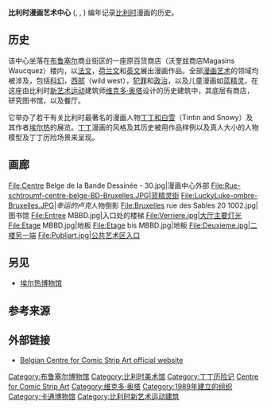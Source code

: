 {{Infobox museum
| name             = 比利时漫画艺术中心<br>Belgian Comic Strip Center
| native_name      = Centre belge de la Bande dessinée/Belgisch Stripcentrum
| native_name_lang = 
| image =
| imagesize = 200
| caption = Life-size model of a scene from [[Explorers_on_the_Moon|Hergé's ''Explorers on the Moon'']] (1954).
| alt              = 
| map_type         = Belgium Brussels
| map_caption      = 
| map_alt          = 
| map_size         =
| latitude         = 50.851111
| longitude        = 4.36
| coordinates_type = 
| coordinates_region = 
| coordinates_display = 
| coordinates_format = 
| coordinates      = 
| established = {{start date and age|1989|10|6}}<ref name="about">{{cite web | url=http://www.comicscenter.net/en/about-us/in-short | title=About Us—In Short | publisher=Belgian Comic Strip Center | accessdate=4 July 2011 | location=布鲁塞尔 | archive-date=2021-02-25 | archive-url=https://web.archive.org/web/20210225083122/https://www.comicscenter.net/en/about-us/in-short | dead-url=no }}</ref>
| dissolved        = 
| location         = {{BEL}} [[布鲁塞尔|布鲁塞尔]]Rue des Sables/Zandstraat 20<br/>B-1000
| type = 比利时漫画历史
| collection       = 
| visitors = 超过200,000每年<ref name="about" />
| director         = 
| president        = 
| curator          = 
| owner            =
| publictransit = [[布鲁塞尔中央车站|布鲁塞尔中央车站]]
| car_park         = 
| network          = 
| website          = {{URL|www.comicscenter.net}}
}}
'''比利时漫画艺术中心''' ({{lang-en|Belgian Centre for Comic Strip Art}}, {{lang-nl|Belgisch Centrum voor het Beeldverhaal}}, {{lang-fr|Centre belge de la Bande dessinée}}) 编年记录[[比利时|比利时]]漫画的历史。

==历史==
该中心坐落在[[布鲁塞尔|布鲁塞尔]]商业街区的一座原百货商店（沃奎兹商店Magasins Waucquez）楼内，以[[法文|法文]]，[[荷兰文|荷兰文]]和[[英文|英文]]展出漫画作品。全部[[漫画艺术|漫画艺术]]的领域均被涉及，包括[[科幻|科幻]]，[[西部开拓时代|西部]]（wild west），[[犯罪|犯罪]]和[[政治|政治]]，以及儿童漫画如[[蓝精灵|蓝精灵]]。在这座由比利时[[新艺术运动|新艺术运动]]建筑师[[维克多·奥塔|维克多·奥塔]]设计的历史建筑中，其底层有商店，研究图书馆，以及餐厅。

它举办了若干有关比利时最著名的漫画人物[[丁丁和白雪|丁丁和白雪]]（Tintin and Snowy）及其作者[[埃尔热|埃尔热]]的展览。[[丁丁历险记|丁丁]]漫画的风格及其历史被用作品样例以及真人大小的人物模型及丁丁历险场景来呈现。

==画廊==
<gallery>
File:Centre Belge de la Bande Dessinée - 30.jpg|漫画中心外部
File:Rue-schtroumf-centre-belge-BD-Bruxelles.JPG|蓝精灵街
File:LuckyLuke-ombre-Bruxelles.JPG|''幸运的卢克''人物倒影
File:Bruxelles rue des Sables 20 1002.jpg|图书馆
File:Entree MBBD.jpg|入口处的楼梯
File:Verriere.jpg|大厅主要灯光
File:Etage MBBD.jpg|地板
File:Etage bis MBBD.jpg|地板
File:Deuxieme.jpg|二楼另一端
File:Publiart.jpg|公共艺术区入口
</gallery>

==另见==
*[[埃尔热博物馆|埃尔热博物馆]]

==参考来源==
{{reflist}}

==外部链接==
* [http://www.comicscenter.net/en/home Belgian Centre for Comic Strip Art official website] {{Wayback|url=http://www.comicscenter.net/en/home |date=20120106055634 }}

{{coord|50|51|04|N|4|21|36|E|display=title|region:BE_type:landmark_source:dewiki}}

{{DEFAULTSORT:Belgian Centre for Comic Strip Art}}
{{Authority control}}
[[Category:布鲁塞尔博物馆|Category:布鲁塞尔博物馆]]
[[Category:比利时美术馆|Category:比利时美术馆]]
[[Category:丁丁历险记|Category:丁丁历险记]]
[[Category:比利时漫画|Centre for Comic Strip Art]]
[[Category:维克多·奥塔|Category:维克多·奥塔]]
[[Category:1989年建立的组织|Category:1989年建立的组织]]
[[Category:卡通博物馆|Category:卡通博物馆]]
[[Category:比利时新艺术运动建筑|Category:比利时新艺术运动建筑]]